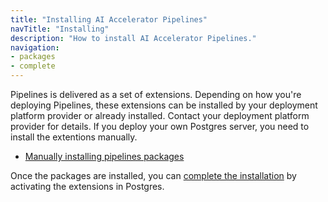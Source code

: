 ```yaml
---
title: "Installing AI Accelerator Pipelines"
navTitle: "Installing"
description: "How to install AI Accelerator Pipelines."
navigation:
- packages
- complete
---
```


Pipelines is delivered as a set of extensions. Depending on how you're deploying Pipelines, these extensions can be installed by your deployment platform provider or already installed. Contact your deployment platform provider for details. If you deploy your own Postgres server, you need to install the extentions manually.

- [Manually installing pipelines packages](packages)

Once the packages are installed, you can [complete the installation](complete) by activating the extensions in Postgres.
